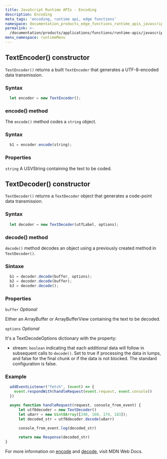 ```yaml
---
title: JavaScript Runtime APIs - Encoding
description: Encoding
meta_tags: 'encoding, runtime api, edge functions'
namespace: documentation_products_edge_functions_runtime_apis_javascript_encoding
permalink: >-
  /documentation/products/applications/functions/runtime-apis/javascript/encoding/
menu_namespace: runtimeMenu
---
```


## TextEncoder() constructor

`TextEncoder()` returns a built `TextEncoder` that generates a UTF-8-encoded data transmission.

### Syntax

```js
  let encoder = new TextEncoder();
```

### encode() method

The `encode()` method codes a `string` object.

### Syntax

```js
  b1 = encoder.encode(string);
```

### Properties

`string` A USVString containing the text to be coded.

## TextDecoder() constructor

`TextDecoder()` returns a `TextDecoder` object that generates a code-point data transmission.

### Syntax

```js
  let decoder = new TextDecoder(utfLabel, options);
```
### decode() method

`decode()` method decodes an object using a previously created method in `TextDecoder()`.

### Sintaxe

```js
  b1 = decoder.decode(buffer, options);
  b2 = decoder.decode(buffer);
  b3 = decoder.decode();
```

### Properties

`buffer` *Optional*

Either an ArrayBuffer or ArrayBufferView containing the text to be decoded.

`options` *Optional*

It's a TextDecodeOptions dictionary with the property:

* stream: `boolean` indicating that each additional data will follow in subsequent calls to `decode()`. Set to true if processing the data in lumps, and false for the final chunk or if the data is not blocked. The standard configuration is false.

### Example

```js
  addEventListener("fetch", (event) => {
    event.respondWith(handleRequest(event.request, event.console))
  })

  async function handleRequest(request, console_from_event) {
      let utf8decoder = new TextDecoder()
      let u8arr = new Uint8Array([240, 160, 174, 183]);
      let decoded_str = utf8decoder.decode(u8arr)
     
      console_from_event.log(decoded_str)

      return new Response(decoded_str)
}
```

For more information on [encode](https://developer.mozilla.org/en-US/docs/Web/API/TextEncoder) and [decode](https://developer.mozilla.org/en-US/docs/Web/API/TextDecoder), visit MDN Web Docs.




